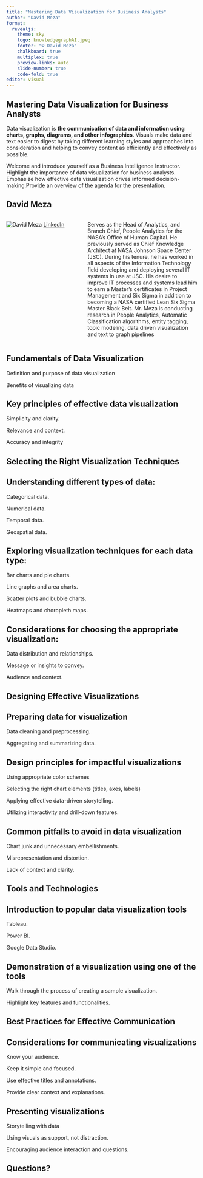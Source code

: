 ```yaml
---
title: "Mastering Data Visualization for Business Analysts"
author: "David Meza"
format:
  revealjs:
    theme: sky
    logo: knowledgegraphAI.jpeg
    footer: "© David Meza"
    chalkboard: true
    multiplex: true
    preview-links: auto
    slide-number: true
    code-fold: true
editor: visual
---
```


## Mastering Data Visualization for Business Analysts

Data visualization is **the communication of data and information using charts, graphs, diagrams, and other infographics**. Visuals make data and text easier to digest by taking different learning styles and approaches into consideration and helping to convey content as efficiently and effectively as possible.

::: notes
Welcome and introduce yourself as a Business Intelligence Instructor. Highlight the importance of data visualization for business analysts. Emphasize how effective data visualization drives informed decision-making.Provide an overview of the agenda for the presentation.
:::

## David Meza {.smaller}

::: columns
::: {.column width="40%"}
![David Meza](images/dmeza_dmexco.jpeg) [LinkedIn](https://www.linkedin.com/in/davidmeza1/)
:::

::: {.column width="60%"}
Serves as the Head of Analytics, and Branch Chief, People Analytics for the NASA's Office of Human Capital. He previously served as Chief Knowledge Architect at NASA Johnson Space Center (JSC). During his tenure, he has worked in all aspects of the Information Technology field developing and deploying several IT systems in use at JSC. His desire to improve IT processes and systems lead him to earn a Master's certificates in Project Management and Six Sigma in addition to becoming a NASA certified Lean Six Sigma Master Black Belt. Mr. Meza is conducting research in People Analytics, Automatic Classification algorithms, entity tagging, topic modeling, data driven visualization and text to graph pipelines
:::
:::

## Fundamentals of Data Visualization

Definition and purpose of data visualization

Benefits of visualizing data

## Key principles of effective data visualization

Simplicity and clarity.

Relevance and context.

Accuracy and integrity

## Selecting the Right Visualization Techniques

## Understanding different types of data:

Categorical data.

Numerical data.

Temporal data.

Geospatial data.

## Exploring visualization techniques for each data type:

Bar charts and pie charts.

Line graphs and area charts.

Scatter plots and bubble charts.

Heatmaps and choropleth maps.

## Considerations for choosing the appropriate visualization:

Data distribution and relationships.

Message or insights to convey.

Audience and context.

## Designing Effective Visualizations

## Preparing data for visualization

Data cleaning and preprocessing.

Aggregating and summarizing data.

## Design principles for impactful visualizations

Using appropriate color schemes

Selecting the right chart elements (titles, axes, labels)

Applying effective data-driven storytelling.

Utilizing interactivity and drill-down features.

## Common pitfalls to avoid in data visualization

Chart junk and unnecessary embellishments.

Misrepresentation and distortion.

Lack of context and clarity.

## Tools and Technologies

## Introduction to popular data visualization tools

Tableau.

Power BI.

Google Data Studio.

## Demonstration of a visualization using one of the tools

Walk through the process of creating a sample visualization.

Highlight key features and functionalities.

## Best Practices for Effective Communication

## Considerations for communicating visualizations

Know your audience.

Keep it simple and focused.

Use effective titles and annotations.

Provide clear context and explanations.

## Presenting visualizations

Storytelling with data

Using visuals as support, not distraction.

Encouraging audience interaction and questions.

## Questions?
